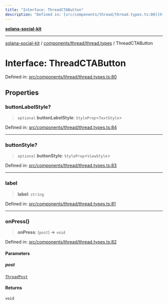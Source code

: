 ```yaml
---
title: "Interface: ThreadCTAButton"
description: "Defined in: [src/components/thread/thread.types.ts:80](https://github.com/SendArcade/solana-social-starter/blob/bd4b3556b8f469c27ebb06f4df65b3a36b43ba3b/src/components/thread/thread.types.ts#L80)"
---
```


[**solana-social-kit**](../../../../README.mdx)

***

[solana-social-kit](../../../../README.mdx) / [components/thread/thread.types](../README.mdx) / ThreadCTAButton

# Interface: ThreadCTAButton

Defined in: [src/components/thread/thread.types.ts:80](https://github.com/SendArcade/solana-social-starter/blob/bd4b3556b8f469c27ebb06f4df65b3a36b43ba3b/src/components/thread/thread.types.ts#L80)

## Properties

### buttonLabelStyle?

> `optional` **buttonLabelStyle**: `StyleProp`\<`TextStyle`\>

Defined in: [src/components/thread/thread.types.ts:84](https://github.com/SendArcade/solana-social-starter/blob/bd4b3556b8f469c27ebb06f4df65b3a36b43ba3b/src/components/thread/thread.types.ts#L84)

***

### buttonStyle?

> `optional` **buttonStyle**: `StyleProp`\<`ViewStyle`\>

Defined in: [src/components/thread/thread.types.ts:83](https://github.com/SendArcade/solana-social-starter/blob/bd4b3556b8f469c27ebb06f4df65b3a36b43ba3b/src/components/thread/thread.types.ts#L83)

***

### label

> **label**: `string`

Defined in: [src/components/thread/thread.types.ts:81](https://github.com/SendArcade/solana-social-starter/blob/bd4b3556b8f469c27ebb06f4df65b3a36b43ba3b/src/components/thread/thread.types.ts#L81)

***

### onPress()

> **onPress**: (`post`) => `void`

Defined in: [src/components/thread/thread.types.ts:82](https://github.com/SendArcade/solana-social-starter/blob/bd4b3556b8f469c27ebb06f4df65b3a36b43ba3b/src/components/thread/thread.types.ts#L82)

#### Parameters

##### post

[`ThreadPost`](ThreadPost.mdx)

#### Returns

`void`
